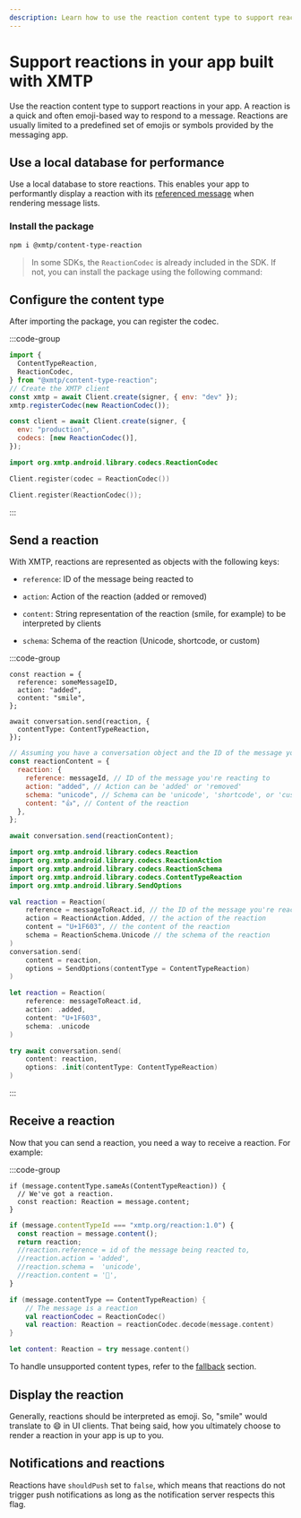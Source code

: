 ```yaml
---
description: Learn how to use the reaction content type to support reactions in your app built with XMTP
---
```


# Support reactions in your app built with XMTP

Use the reaction content type to support reactions in your app. A reaction is a quick and often emoji-based way to respond to a message. Reactions are usually limited to a predefined set of emojis or symbols provided by the messaging app.

## Use a local database for performance

Use a local database to store reactions. This enables your app to performantly display a reaction with its [referenced message](#send-a-reaction) when rendering message lists.

### Install the package

```bash [Bash]
npm i @xmtp/content-type-reaction
```

> In some SDKs, the `ReactionCodec` is already included in the SDK. If not, you can install the package using the following command:

## Configure the content type

After importing the package, you can register the codec.

:::code-group

<div data-title="Browser">

```jsx
import {
  ContentTypeReaction,
  ReactionCodec,
} from "@xmtp/content-type-reaction";
// Create the XMTP client
const xmtp = await Client.create(signer, { env: "dev" });
xmtp.registerCodec(new ReactionCodec());
```

</div>

```jsx [React Native]
const client = await Client.create(signer, {
  env: "production",
  codecs: [new ReactionCodec()],
});
```

```kotlin [Kotlin]
import org.xmtp.android.library.codecs.ReactionCodec

Client.register(codec = ReactionCodec())
```

```swift [Swift]
Client.register(ReactionCodec());
```

:::

## Send a reaction

With XMTP, reactions are represented as objects with the following keys:

- `reference`: ID of the message being reacted to

- `action`: Action of the reaction (added or removed)

- `content`: String representation of the reaction (smile, for example) to be interpreted by clients

- `schema`: Schema of the reaction (Unicode, shortcode, or custom)

:::code-group

```tsx [Browser]
const reaction = {
  reference: someMessageID,
  action: "added",
  content: "smile",
};

await conversation.send(reaction, {
  contentType: ContentTypeReaction,
});
```

```jsx [React Native]
// Assuming you have a conversation object and the ID of the message you're reacting to
const reactionContent = {
  reaction: {
    reference: messageId, // ID of the message you're reacting to
    action: "added", // Action can be 'added' or 'removed'
    schema: "unicode", // Schema can be 'unicode', 'shortcode', or 'custom'
    content: "👍", // Content of the reaction
  },
};

await conversation.send(reactionContent);
```

```kotlin [Kotlin]
import org.xmtp.android.library.codecs.Reaction
import org.xmtp.android.library.codecs.ReactionAction
import org.xmtp.android.library.codecs.ReactionSchema
import org.xmtp.android.library.codecs.ContentTypeReaction
import org.xmtp.android.library.SendOptions

val reaction = Reaction(
    reference = messageToReact.id, // the ID of the message you're reacting to
    action = ReactionAction.Added, // the action of the reaction
    content = "U+1F603", // the content of the reaction
    schema = ReactionSchema.Unicode // the schema of the reaction
)
conversation.send(
    content = reaction,
    options = SendOptions(contentType = ContentTypeReaction)
)

```

```swift [Swift]
let reaction = Reaction(
    reference: messageToReact.id,
    action: .added,
    content: "U+1F603",
    schema: .unicode
)

try await conversation.send(
    content: reaction,
    options: .init(contentType: ContentTypeReaction)
)
```

:::

## Receive a reaction

Now that you can send a reaction, you need a way to receive a reaction. For example:

:::code-group

```tsx [Browser]
if (message.contentType.sameAs(ContentTypeReaction)) {
  // We've got a reaction.
  const reaction: Reaction = message.content;
}
```

```jsx [React Native]
if (message.contentTypeId === "xmtp.org/reaction:1.0") {
  const reaction = message.content();
  return reaction;
  //reaction.reference = id of the message being reacted to,
  //reaction.action = 'added',
  //reaction.schema =  'unicode',
  //reaction.content = '💖',
}
```

```kotlin [Kotlin]
if (message.contentType == ContentTypeReaction) {
    // The message is a reaction
    val reactionCodec = ReactionCodec()
    val reaction: Reaction = reactionCodec.decode(message.content)
}
```

```swift [Swift]
let content: Reaction = try message.content()
```

To handle unsupported content types, refer to the [fallback](/inboxes/content-types/fallback) section.

## Display the reaction

Generally, reactions should be interpreted as emoji. So, "smile" would translate to 😄 in UI clients. That being said, how you ultimately choose to render a reaction in your app is up to you.

## Notifications and reactions

Reactions have `shouldPush` set to `false`, which means that reactions do not trigger push notifications as long as the notification server respects this flag.